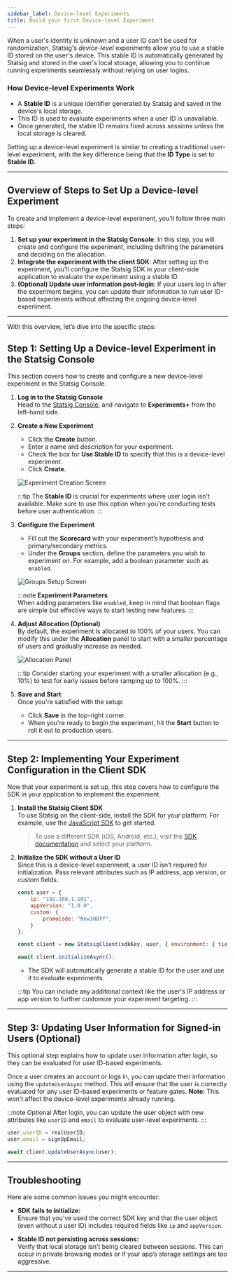 ```yaml
---
sidebar_label: Device-level Experiments
title: Build your first Device-level Experiment
---
```


When a user's identity is unknown and a user ID can’t be used for randomization, Statsig's _device-level_ experiments allow you to use a stable ID stored on the user's device. This stable ID is automatically generated by Statsig and stored in the user's local storage, allowing you to continue running experiments seamlessly without relying on user logins.

### How Device-level Experiments Work
- A **Stable ID** is a unique identifier generated by Statsig and saved in the device's local storage.
- This ID is used to evaluate experiments when a user ID is unavailable.
- Once generated, the stable ID remains fixed across sessions unless the local storage is cleared.

Setting up a device-level experiment is similar to creating a traditional user-level experiment, with the key difference being that the **ID Type** is set to **Stable ID**.

---

## Overview of Steps to Set Up a Device-level Experiment

To create and implement a device-level experiment, you'll follow three main steps:

1. **Set up your experiment in the Statsig Console**: In this step, you will create and configure the experiment, including defining the parameters and deciding on the allocation.
2. **Integrate the experiment with the client SDK**: After setting up the experiment, you'll configure the Statsig SDK in your client-side application to evaluate the experiment using a stable ID.
3. **(Optional) Update user information post-login**: If your users log in after the experiment begins, you can update their information to run user ID-based experiments without affecting the ongoing device-level experiment.

---
With this overview, let’s dive into the specific steps:


## Step 1: Setting Up a Device-level Experiment in the Statsig Console

This section covers how to create and configure a new device-level experiment in the Statsig Console.

1. **Log in to the Statsig Console**  
   Head to the [Statsig Console](https://console.statsig.com/), and navigate to **Experiments+** from the left-hand side.

2. **Create a New Experiment**  
   - Click the **Create** button.
   - Enter a name and description for your experiment.
   - Check the box for **Use Stable ID** to specify that this is a device-level experiment.
   - Click **Create**.

   ![Experiment Creation Screen](https://user-images.githubusercontent.com/74584483/175827163-7669bd8d-ee7f-49af-943a-b1f71d95428e.png)

   :::tip
   The **Stable ID** is crucial for experiments where user login isn't available. Make sure to use this option when you're conducting tests before user authentication.
   :::

3. **Configure the Experiment**  
   - Fill out the **Scorecard** with your experiment’s hypothesis and primary/secondary metrics.
   - Under the **Groups** section, define the parameters you wish to experiment on. For example, add a boolean parameter such as `enabled`.

   ![Groups Setup Screen](https://user-images.githubusercontent.com/74584483/175827265-53e18e66-14ce-4d8e-a409-201bd6191615.png)

   :::note
   **Experiment Parameters**  
   When adding parameters like `enabled`, keep in mind that boolean flags are simple but effective ways to start testing new features.
   :::

4. **Adjust Allocation (Optional)**  
   By default, the experiment is allocated to 100% of your users. You can modify this under the **Allocation** panel to start with a smaller percentage of users and gradually increase as needed.

   ![Allocation Panel](https://user-images.githubusercontent.com/1315028/138972419-b7c42f97-29ec-407e-851f-3301130a21c5.png)

   :::tip
   Consider starting your experiment with a smaller allocation (e.g., 10%) to test for early issues before ramping up to 100%.
   :::

5. **Save and Start**  
   Once you're satisfied with the setup:
   - Click **Save** in the top-right corner.
   - When you're ready to begin the experiment, hit the **Start** button to roll it out to production users.

---

## Step 2: Implementing Your Experiment Configuration in the Client SDK

Now that your experiment is set up, this step covers how to configure the SDK in your application to implement the experiment.

1. **Install the Statsig Client SDK**  
   To use Statsig on the client-side, install the SDK for your platform. For example, use the [JavaScript SDK](/client/javascript-sdk) to get started.

   > To use a different SDK (iOS, Android, etc.), visit the [SDK documentation](/sdks/getting-started) and select your platform.

2. **Initialize the SDK without a User ID**  
   Since this is a device-level experiment, a user ID isn’t required for initialization. Pass relevant attributes such as IP address, app version, or custom fields.

   ```jsx
   const user = {
       ip: "192.168.1.101",
       appVersion: "1.0.0",
       custom: {
           promoCode: "New30Off",
       }
   };

   const client = new StatsigClient(sdkKey, user, { environment: { tier: "production" } });

   await client.initializeAsync();
   ```

   - The SDK will automatically generate a stable ID for the user and use it to evaluate experiments.

   :::tip
   You can include any additional context like the user's IP address or app version to further customize your experiment targeting.
   :::

---

## Step 3: Updating User Information for Signed-in Users (Optional)

This optional step explains how to update user information after login, so they can be evaluated for user ID-based experiments.

Once a user creates an account or logs in, you can update their information using the `updateUserAsync` method. This will ensure that the user is correctly evaluated for any user ID-based experiments or feature gates. **Note:** This won’t affect the device-level experiments already running.

:::note Optional
After login, you can update the user object with new attributes like `userID` and `email` to evaluate user-level experiments.
:::

```jsx
user.userID = realUserID;
user.email = signUpEmail;

await client.updateUserAsync(user);
```

---

## Troubleshooting

Here are some common issues you might encounter:

- **SDK fails to initialize:**  
   Ensure that you've used the correct SDK key and that the user object (even without a user ID) includes required fields like `ip` and `appVersion`.

- **Stable ID not persisting across sessions:**  
   Verify that local storage isn’t being cleared between sessions. This can occur in private browsing modes or if your app’s storage settings are too aggressive.

---

<!--
## Next Steps

Here are some additional guides to help you continue working with Statsig:

- [How to Analyze Experiment Results](#)
- [Best Practices for Running Experiments](#)
- [Running Experiments with Logged-in Users](#)
- [Feature Gates and Dynamic Configurations](#)

---
-->
